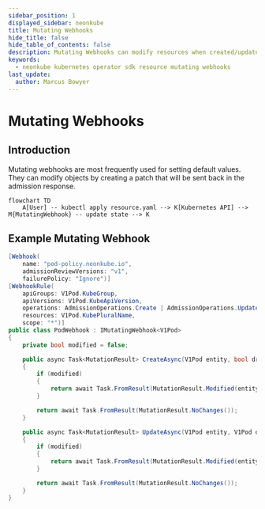 ```yaml
---
sidebar_position: 1
displayed_sidebar: neonkube
title: Mutating Webhooks
hide_title: false
hide_table_of_contents: false
description: Mutating Webhooks can modify resources when created/updated.
keywords:
  - neonkube kubernetes operator sdk resource mutating webhooks
last_update:
  author: Marcus Bowyer
---
```


# Mutating Webhooks

## Introduction

Mutating webhooks are most frequently used for setting default values. 
They can modify objects by creating a patch that will be sent back in the admission response.

```mermaid
flowchart TD
    A[User] -- kubectl apply resource.yaml --> K[Kubernetes API] --> M{MutatingWebhook} -- update state --> K
```

## Example Mutating Webhook

```csharp
[Webhook(
    name: "pod-policy.neonkube.io",
    admissionReviewVersions: "v1",
    failurePolicy: "Ignore")]
[WebhookRule(
    apiGroups: V1Pod.KubeGroup,
    apiVersions: V1Pod.KubeApiVersion, 
    operations: AdmissionOperations.Create | AdmissionOperations.Update, 
    resources: V1Pod.KubePluralName,
    scope: "*")]
public class PodWebhook : IMutatingWebhook<V1Pod>
{
    private bool modified = false;

    public async Task<MutationResult> CreateAsync(V1Pod entity, bool dryRun)
    {
        if (modified)
        {
            return await Task.FromResult(MutationResult.Modified(entity));
        }

        return await Task.FromResult(MutationResult.NoChanges());
    }

    public async Task<MutationResult> UpdateAsync(V1Pod entity, V1Pod oldEntity, bool dryRun)
    {
        if (modified)
        {
            return await Task.FromResult(MutationResult.Modified(entity));
        }

        return await Task.FromResult(MutationResult.NoChanges());
    }
}
```
